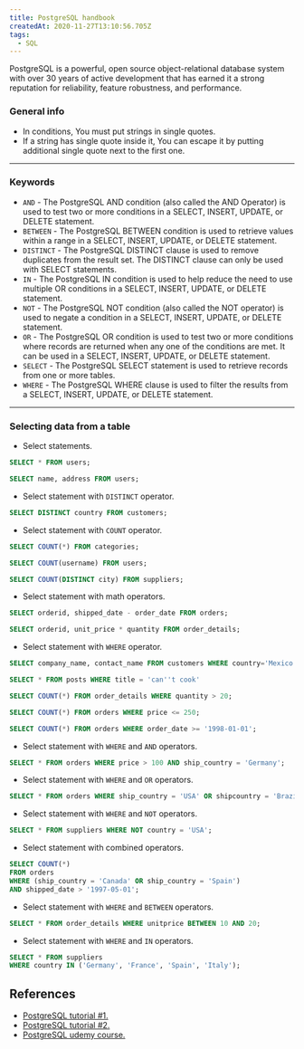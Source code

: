 ```yaml
---
title: PostgreSQL handbook
createdAt: 2020-11-27T13:10:56.705Z
tags:
  - SQL
---
```


<MDXHeadingOne />

PostgreSQL is a powerful, open source object-relational database system with over 30 years of active development that has earned it a strong reputation for reliability, feature robustness, and performance.

<TableOfContents />

### General info

- In conditions, You must put strings in single quotes.
- If a string has single quote inside it, You can escape it by putting additional single quote next to the first one.

---

### Keywords

- `AND` - The PostgreSQL AND condition (also called the AND Operator) is used to test two or more conditions in a SELECT, INSERT, UPDATE, or DELETE statement.
- `BETWEEN` - The PostgreSQL BETWEEN condition is used to retrieve values within a range in a SELECT, INSERT, UPDATE, or DELETE statement.
- `DISTINCT` - The PostgreSQL DISTINCT clause is used to remove duplicates from the result set. The DISTINCT clause can only be used with SELECT statements.
- `IN` - The PostgreSQL IN condition is used to help reduce the need to use multiple OR conditions in a SELECT, INSERT, UPDATE, or DELETE statement.
- `NOT` - The PostgreSQL NOT condition (also called the NOT operator) is used to negate a condition in a SELECT, INSERT, UPDATE, or DELETE statement.
- `OR` - The PostgreSQL OR condition is used to test two or more conditions where records are returned when any one of the conditions are met. It can be used in a SELECT, INSERT, UPDATE, or DELETE statement.
- `SELECT` - The PostgreSQL SELECT statement is used to retrieve records from one or more tables.
- `WHERE` - The PostgreSQL WHERE clause is used to filter the results from a SELECT, INSERT, UPDATE, or DELETE statement.

---

### Selecting data from a table

- Select statements.

```sql
SELECT * FROM users;

SELECT name, address FROM users;
```

- Select statement with `DISTINCT` operator.

```sql
SELECT DISTINCT country FROM customers;
```

- Select statement with `COUNT` operator.

```sql
SELECT COUNT(*) FROM categories;

SELECT COUNT(username) FROM users;

SELECT COUNT(DISTINCT city) FROM suppliers;
```

- Select statement with math operators.

```sql
SELECT orderid, shipped_date - order_date FROM orders;

SELECT orderid, unit_price * quantity FROM order_details;
```

- Select statement with `WHERE` operator.

```sql
SELECT company_name, contact_name FROM customers WHERE country='Mexico';

SELECT * FROM posts WHERE title = 'can''t cook'

SELECT COUNT(*) FROM order_details WHERE quantity > 20;

SELECT COUNT(*) FROM orders WHERE price <= 250;

SELECT COUNT(*) FROM orders WHERE order_date >= '1998-01-01';
```

- Select statement with `WHERE` and `AND` operators.

```sql
SELECT * FROM orders WHERE price > 100 AND ship_country = 'Germany';
```

- Select statement with `WHERE` and `OR` operators.

```sql
SELECT * FROM orders WHERE ship_country = 'USA' OR shipcountry = 'Brazil';
```

- Select statement with `WHERE` and `NOT` operators.

```sql
SELECT * FROM suppliers WHERE NOT country = 'USA';
```

- Select statement with combined operators.

```sql
SELECT COUNT(*)
FROM orders
WHERE (ship_country = 'Canada' OR ship_country = 'Spain')
AND shipped_date > '1997-05-01';
```

- Select statement with `WHERE` and `BETWEEN` operators.

```sql
SELECT * FROM order_details WHERE unitprice BETWEEN 10 AND 20;
```

- Select statement with `WHERE` and `IN` operators.

```sql
SELECT * FROM suppliers
WHERE country IN ('Germany', 'France', 'Spain', 'Italy');
```

## References

- [PostgreSQL tutorial #1.](https://www.postgresqltutorial.com/)
- [PostgreSQL tutorial #2.](https://www.techonthenet.com/postgresql/index.php)
- [PostgreSQL udemy course.](https://www.udemy.com/course/postgresql-from-zero-to-hero/)
